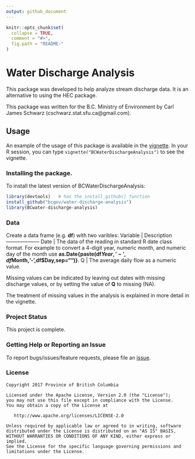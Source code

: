 ```yaml
---
output: github_document
---
```


<!-- README.md is generated from README.Rmd. Please edit the README.Rmd file -->

```r
knitr::opts_chunk$set(
  collapse = TRUE,
  comment = "#>",
  fig.path = "README-"
)
```

# Water Discharge Analysis

This package was developed to help analyze stream discharge data. 
It is an alternative to using the HEC package.

This package was written for the B.C. Ministry of Environment
by Carl James Schwarz (cschwarz.stat.sfu.ca@gmail.com).


## Usage
An example of the usage of this package is available
in the [vignette](https://htmlpreview.github.com/?https://github.com/bcgov/water-discharge-analysis/master/vignettes/example-analysis.html). In your R session, you can type `vignette("BCWaterDischargeAnalysis")` to see the vignette.



### Installing the package.

To install the latest version of BCWaterDischargeAnalysis:


```r
library(devtools)   # has the install_github() function
install_github("bcgov/water-discharge-analysis")
library(BCwater-discharge-analysis)
```


### Data
Create a data frame (e.g. __df__) with two varibles:
Variable | Description
--------------------
Date   | The data of the reading in standard R date class format. 
For example to convert a 4-digit year, numeric month, and numeric day of the
month use __as.Date{paste(df$Year,'-',df$Month,'-',df$Day,sep="")}__.
Q  | The average daily flow as a numeric value.


Missing values can be indicated by leaving out dates with missing
discharge values, or by setting the value of __Q__ to missing (NA).

The treatment of missing values in the analysis is explained in more
detail in the vignette.




### Project Status
This project is complete.

### Getting Help or Reporting an Issue

To report bugs/issues/feature requests, please file an [issue](https://github.com/bcgov/water-discharge-analysis/issues/).

### License

    Copyright 2017 Province of British Columbia

    Licensed under the Apache License, Version 2.0 (the "License");
    you may not use this file except in compliance with the License.
    You may obtain a copy of the License at 

       http://www.apache.org/licenses/LICENSE-2.0

    Unless required by applicable law or agreed to in writing, software
    distributed under the License is distributed on an "AS IS" BASIS,
    WITHOUT WARRANTIES OR CONDITIONS OF ANY KIND, either express or implied.
    See the License for the specific language governing permissions and
    limitations under the License.



